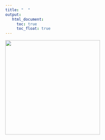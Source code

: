 ```yaml
---
title: "  "
output: 
   html_document:
     toc: true
     toc_float: true
---
```


![](img/banner001.png){width='300px'}


